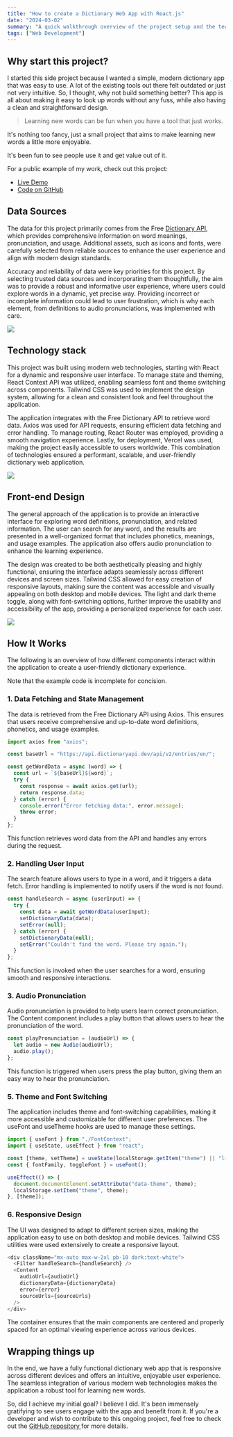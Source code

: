 ```yaml
---
title: "How to create a Dictionary Web App with React.js"
date: "2024-03-02"
summary: "A quick walkthrough overview of the project setup and the technology stack I used."
tags: ["Web Development"]
---
```


## Why start this project?

I started this side project because I wanted a simple, modern dictionary app that was easy to use. A lot of the existing tools out there felt outdated or just not very intuitive. So, I thought, why not build something better? This app is all about making it easy to look up words without any fuss, while also having a clean and straightforward design.

> Learning new words can be fun when you have a tool that just works.

It's nothing too fancy, just a small project that aims to make learning new words a little more enjoyable.

It's been fun to see people use it and get value out of it.

<Alert>
For a public example of my work, check out this project:

- [Live Demo](https://dictionary-web-app-by-adrian.vercel.app/)
- [Code on GitHub](https://github.com/aliadrian/dictionary-web-app)

</Alert>

## Data Sources

The data for this project primarily comes from the Free [Dictionary API](https://dictionaryapi.dev/), which provides comprehensive information on word meanings, pronunciation, and usage. Additional assets, such as icons and fonts, were carefully selected from reliable sources to enhance the user experience and align with modern design standards.

Accuracy and reliability of data were key priorities for this project. By selecting trusted data sources and incorporating them thoughtfully, the aim was to provide a robust and informative user experience, where users could explore words in a dynamic, yet precise way. Providing incorrect or incomplete information could lead to user frustration, which is why each element, from definitions to audio pronunciations, was implemented with care.

<Image
  width={600}
  height={400}
  src="https://images.unsplash.com/photo-1675352161779-1bbe2d7eefe9?q=80&w=1632&auto=format&fit=crop&ixlib=rb-4.0.3&ixid=M3wxMjA3fDB8MHxwaG90by1wYWdlfHx8fGVufDB8fHx8fA%3D%3D"
  caption="word searched up in a dictionary"
  contained
/>

## Technology stack

This project was built using modern web technologies, starting with React for a dynamic and responsive user interface. To manage state and theming, React Context API was utilized, enabling seamless font and theme switching across components. Tailwind CSS was used to implement the design system, allowing for a clean and consistent look and feel throughout the application.

The application integrates with the Free Dictionary API to retrieve word data. Axios was used for API requests, ensuring efficient data fetching and error handling. To manage routing, React Router was employed, providing a smooth navigation experience. Lastly, for deployment, Vercel was used, making the project easily accessible to users worldwide. This combination of technologies ensured a performant, scalable, and user-friendly dictionary web application.

<Image width={600} height={400} src="/blog/dictionary/technology-stack.png" />

## Front-end Design

The general approach of the application is to provide an interactive interface for exploring word definitions, pronunciation, and related information. The user can search for any word, and the results are presented in a well-organized format that includes phonetics, meanings, and usage examples. The application also offers audio pronunciation to enhance the learning experience.

The design was created to be both aesthetically pleasing and highly functional, ensuring the interface adapts seamlessly across different devices and screen sizes. Tailwind CSS allowed for easy creation of responsive layouts, making sure the content was accessible and visually appealing on both desktop and mobile devices. The light and dark theme toggle, along with font-switching options, further improve the usability and accessibility of the app, providing a personalized experience for each user.

<Image
  contained
  width={600}
  height={400}
  caption="Visualizations responsive to different devices"
  src="/blog/dictionary/phones.png"
/>

## How It Works

The following is an overview of how different components interact within the application to create a user-friendly dictionary experience.

<Alert type="warning">
  Note that the example code is incomplete for concision.
</Alert>

### 1. Data Fetching and State Management

The data is retrieved from the Free Dictionary API using Axios. This ensures that users receive comprehensive and up-to-date word definitions, phonetics, and usage examples.

```js showLineNumbers {3, 8-9}
import axios from "axios";

const baseUrl = "https://api.dictionaryapi.dev/api/v2/entries/en/";

const getWordData = async (word) => {
  const url = `${baseUrl}${word}`;
  try {
    const response = await axios.get(url);
    return response.data;
  } catch (error) {
    console.error("Error fetching data:", error.message);
    throw error;
  }
};
```

This function retrieves word data from the API and handles any errors during the request.

### 2. Handling User Input

The search feature allows users to type in a word, and it triggers a data fetch. Error handling is implemented to notify users if the word is not found.

```js showLineNumbers {3-4}
const handleSearch = async (userInput) => {
  try {
    const data = await getWordData(userInput);
    setDictionaryData(data);
    setError(null);
  } catch (error) {
    setDictionaryData(null);
    setError("Couldn't find the word. Please try again.");
  }
};
```

This function is invoked when the user searches for a word, ensuring smooth and responsive interactions.

### 3. Audio Pronunciation

Audio pronunciation is provided to help users learn correct pronunciation. The Content component includes a play button that allows users to hear the pronunciation of the word.

```js
const playPronunciation = (audioUrl) => {
  let audio = new Audio(audioUrl);
  audio.play();
};
```

This function is triggered when users press the play button, giving them an easy way to hear the pronunciation.

### 5. Theme and Font Switching

The application includes theme and font-switching capabilities, making it more accessible and customizable for different user preferences. The useFont and useTheme hooks are used to manage these settings.

```js showLineNumbers {4, 8-9}
import { useFont } from "./FontContext";
import { useState, useEffect } from "react";

const [theme, setTheme] = useState(localStorage.getItem("theme") || "light");
const { fontFamily, toggleFont } = useFont();

useEffect(() => {
  document.documentElement.setAttribute("data-theme", theme);
  localStorage.setItem("theme", theme);
}, [theme]);
```

### 6. Responsive Design

The UI was designed to adapt to different screen sizes, making the application easy to use on both desktop and mobile devices. Tailwind CSS utilities were used extensively to create a responsive layout.

```js
<div className="mx-auto max-w-2xl pb-10 dark:text-white">
  <Filter handleSearch={handleSearch} />
  <Content
    audioUrl={audioUrl}
    dictionaryData={dictionaryData}
    error={error}
    sourceUrls={sourceUrls}
  />
</div>
```

The container ensures that the main components are centered and properly spaced for an optimal viewing experience across various devices.

## Wrapping things up

In the end, we have a fully functional dictionary web app that is responsive across different devices and offers an intuitive, enjoyable user experience. The seamless integration of various modern web technologies makes the application a robust tool for learning new words.

So, did I achieve my initial goal? I believe I did. It's been immensely gratifying to see users engage with the app and benefit from it. If you're a developer and wish to contribute to this ongoing project, feel free to check out the [GitHub repository ](https://github.com/aliadrian/dictionary-web-app) for more details.
